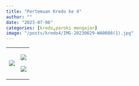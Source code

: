 ```yaml
---
title: "Pertemuan Kredo ke 4"
author: ""
date: "2023-07-06"
categories: [kredo,paroki mengajar]
image: "/posts/kredo4/IMG-20230629-WA0086(1).jpg"
---
```


+-----------------------------------------------+-----------------------------------------------+
| ![](/posts/kredo4/IMG-20230629-WA0065(1).jpg) | ![](/posts/kredo4/IMG-20230629-WA0066(1).jpg) |
|                                               |                                               |
|                                               | ![](/posts/kredo4/IMG-20230629-WA0086(1).jpg) |
+-----------------------------------------------+-----------------------------------------------+
